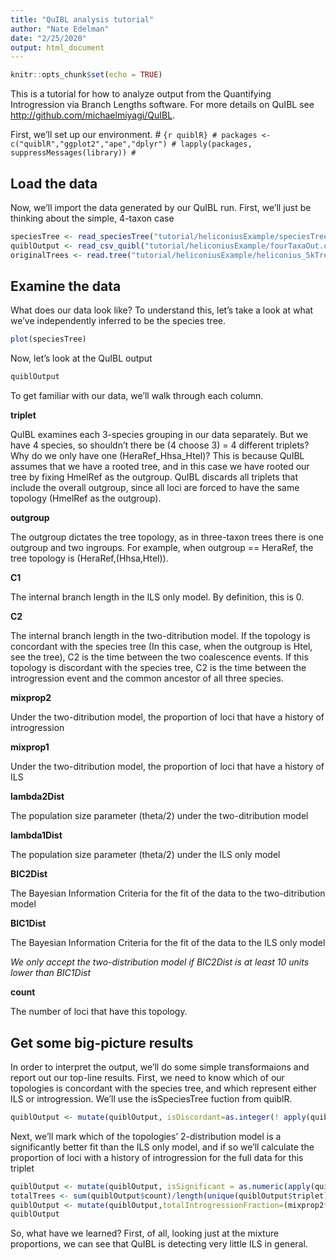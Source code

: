 ```yaml
---
title: "QuIBL analysis tutorial"
author: "Nate Edelman"
date: "2/25/2020"
output: html_document
---
```


```r
knitr::opts_chunk$set(echo = TRUE)
```

This is a tutorial for how to analyze output from the Quantifying Introgression via Branch Lengths software. For more details on QuIBL see <http://github.com/michaelmiyagi/QuIBL>.

First, we'll set up our environment. 
# ```{r quiblR}
# packages <- c("quiblR","ggplot2","ape","dplyr")
# lapply(packages, suppressMessages(library))
# ```

## Load the data

Now, we'll import the data generated by our QuIBL run. First, we'll just be thinking about the simple, 4-taxon case

```r
speciesTree <- read_speciesTree("tutorial/heliconiusExample/speciesTree_fourTaxa.nwk")
quiblOutput <- read_csv_quibl("tutorial/heliconiusExample/fourTaxaOut.quibl")
originalTrees <- read.tree("tutorial/heliconiusExample/heliconius_5kTrees.nwk")
```

## Examine the data

What does our data look like? To understand this, let's take a look at what we've independently inferred to be the species tree.

```r
plot(speciesTree)
```

Now, let's look at the QuIBL output

```r
quiblOutput
```

To get familiar with our data, we'll walk through each column.

**triplet**

QuIBL examines each 3-species grouping in our data separately. But we have 4 species, so shouldn't there be (4 choose 3) = 4 different triplets? Why do we only have one (HeraRef_Hhsa_Htel)? This is because QuIBL assumes that we have a rooted tree, and in this case we have rooted our tree by fixing HmelRef as the outgroup. QuIBL discards all triplets that include the overall outgroup, since all loci are forced to have the same topology (HmelRef as the outgroup).

**outgroup**

The outgroup dictates the tree topology, as in three-taxon trees there is one outgroup and two ingroups. For example, when outgroup == HeraRef, the tree topology is (HeraRef,(Hhsa,Htel)).

**C1**

The internal branch length in the ILS only model. By definition, this is 0.

**C2**

The internal branch length in the two-ditribution model. If the topology is concordant with the species tree (In this case, when the outgroup is Htel, see the tree), C2 is the time between the two coalescence events. If this topology is discordant with the species tree, C2 is the time between the introgression event and the common ancestor of all three species.

**mixprop2**

Under the two-ditribution model, the proportion of loci that have a history of introgression 

**mixprop1**

Under the two-ditribution model, the proportion of loci that have a history of ILS 

**lambda2Dist**

The population size parameter (theta/2) under the two-ditribution model

**lambda1Dist**

The population size parameter (theta/2) under the ILS only model

**BIC2Dist**

The Bayesian Information Criteria for the fit of the data to the two-ditribution model

**BIC1Dist**

The Bayesian Information Criteria for the fit of the data to the ILS only model

*We only accept the two-distribution model if BIC2Dist is at least 10 units lower than BIC1Dist*

**count**

The number of loci that have this topology. 

## Get some big-picture results

In order to interpret the output, we'll do some simple transformaions and report out our top-line results. First, we need to know which of our topologies is concordant with the species tree, and which represent either ILS or introgression. We'll use the isSpeciesTree fuction from quiblR.

```r
quiblOutput <- mutate(quiblOutput, isDiscordant=as.integer(! apply(quiblOutput, 1, isSpeciesTree, sTree=speciesTree)))
```

Next, we'll mark which of the topologies' 2-distribution model is a significantly better fit than the ILS only model, and if so we'll calculate the proportion of loci with a history of introgression for the full data for this triplet

```r
quiblOutput <- mutate(quiblOutput, isSignificant = as.numeric(apply(quiblOutput, 1, testSignificance, threshold=10)))
totalTrees <- sum(quiblOutput$count)/length(unique(quiblOutput$triplet))
quiblOutput <- mutate(quiblOutput,totalIntrogressionFraction=(mixprop2*count*isDiscordant*isSignificant)/totalTrees)
quiblOutput
```

So, what have we learned? First, of all, looking just at the mixture proportions, we can see that QuIBL is detecting very little ILS in general. 



